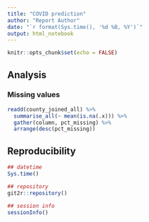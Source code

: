 ```yaml
---
title: "COVID prediction"
author: "Report Author"
date: "`r format(Sys.time(), '%d %B, %Y')`"
output: html_notebook
---
```


```r
knitr::opts_chunk$set(echo = FALSE)
```

## Analysis

### Missing values

```r
readd(county_joined_all) %>%
  summarise_all(~ mean(is.na(.x))) %>%
  gather(column, pct_missing) %>%
  arrange(desc(pct_missing))
```


## Reproducibility

```r
## datetime
Sys.time() 

## repository
git2r::repository()

## session info
sessionInfo()
```
